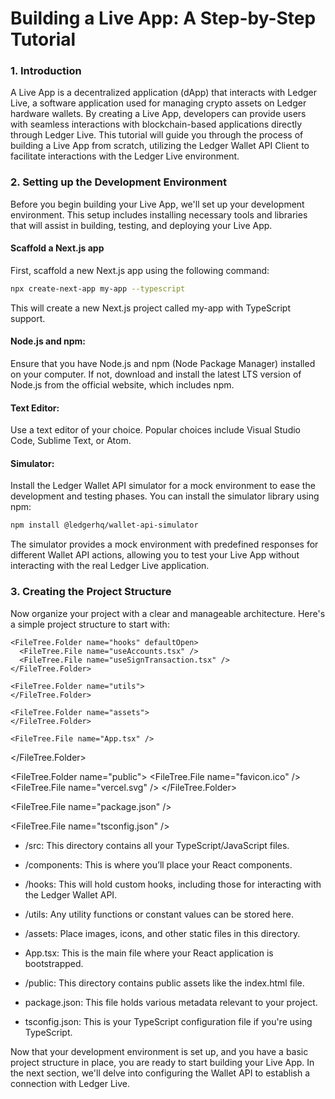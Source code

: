 
# Building a Live App: A Step-by-Step Tutorial

### 1. Introduction
A Live App is a decentralized application (dApp) that interacts with Ledger Live, a software application used for managing crypto assets on Ledger hardware wallets. By creating a Live App, developers can provide users with seamless interactions with blockchain-based applications directly through Ledger Live. This tutorial will guide you through the process of building a Live App from scratch, utilizing the Ledger Wallet API Client to facilitate interactions with the Ledger Live environment.

### 2. Setting up the Development Environment
Before you begin building your Live App, we'll set up your development environment. This setup includes installing necessary tools and libraries that will assist in building, testing, and deploying your Live App.

#### Scaffold a Next.js app
First, scaffold a new Next.js app using the following command:

```sh
npx create-next-app my-app --typescript
```
This will create a new Next.js project called my-app with TypeScript support.

#### Node.js and npm: 
Ensure that you have Node.js and npm (Node Package Manager) installed on your computer. If not, download and install the latest LTS version of Node.js from the official website, which includes npm.

#### Text Editor: 
Use a text editor of your choice. Popular choices include Visual Studio Code, Sublime Text, or Atom.

#### Simulator: 
Install the Ledger Wallet API simulator for a mock environment to ease the development and testing phases. You can install the simulator library using npm:

```sh
npm install @ledgerhq/wallet-api-simulator
```

The simulator provides a mock environment with predefined responses for different Wallet API actions, allowing you to test your Live App without interacting with the real Ledger Live application.

### 3. Creating the Project Structure
Now organize your project with a clear and manageable architecture. Here's a simple project structure to start with:

<FileTree>
  <FileTree.Folder name="src" defaultOpen>
    <FileTree.Folder name="components" defaultOpen>
      <FileTree.File name="Header.tsx" />
      <FileTree.File name="Footer.tsx" />
    </FileTree.Folder>

    <FileTree.Folder name="hooks" defaultOpen>
      <FileTree.File name="useAccounts.tsx" />
      <FileTree.File name="useSignTransaction.tsx" />  
    </FileTree.Folder>
    
    <FileTree.Folder name="utils">
    </FileTree.Folder>
    
    <FileTree.Folder name="assets">
    </FileTree.Folder>
    
    <FileTree.File name="App.tsx" />
  </FileTree.Folder>

  <FileTree.Folder name="public">
    <FileTree.File name="favicon.ico" />
    <FileTree.File name="vercel.svg" />
  </FileTree.Folder>  

  <FileTree.File name="package.json" />

  <FileTree.File name="tsconfig.json" />
</FileTree>


- /src: This directory contains all your TypeScript/JavaScript files.

- /components: This is where you’ll place your React components.

- /hooks: This will hold custom hooks, including those for 
interacting with the Ledger Wallet API.

- /utils: Any utility functions or constant values can be stored here.

- /assets: Place images, icons, and other static files in this directory.

- App.tsx: This is the main file where your React application is bootstrapped.

- /public: This directory contains public assets like the index.html file.

- package.json: This file holds various metadata relevant to your project.

- tsconfig.json: This is your TypeScript configuration file if you're using TypeScript.

Now that your development environment is set up, and you have a basic project structure in place, you are ready to start building your Live App. In the next section, we'll delve into configuring the Wallet API to establish a connection with Ledger Live.